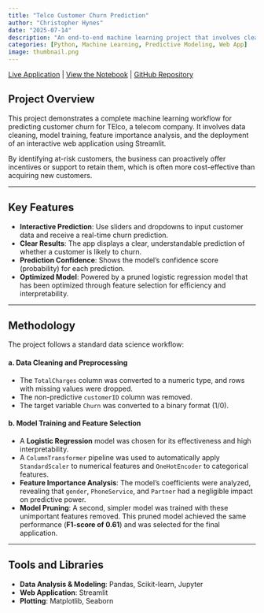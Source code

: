 ```yaml
---
title: "Telco Customer Churn Prediction"
author: "Christopher Hynes"
date: "2025-07-14"
description: "An end-to-end machine learning project that involves cleaning, training, and deploying an interactive web application to predict customer churn on the classic Telco dataset."
categories: [Python, Machine Learning, Predictive Modeling, Web App]
image: thumbnail.png
---
```


<i class="fa-solid fa-arrow-up-right-from-square"></i> [Live Application](https://telco-churn-analysis.streamlit.app/) |
<i class="fa-solid fa-file-code"></i> [View the Notebook](notebook.ipynb) |
<i class="fa-brands fa-github"></i> [GitHub Repository](https://github.com/hynesc/telco-churn)

## Project Overview

This project demonstrates a complete machine learning workflow for predicting customer churn for TElco, a telecom company. It involves data cleaning, model training, feature importance analysis, and the deployment of an interactive web application using Streamlit.

By identifying at-risk customers, the business can proactively offer incentives or support to retain them, which is often more cost-effective than acquiring new customers.

---

## Key Features

-   **Interactive Prediction**: Use sliders and dropdowns to input customer data and receive a real-time churn prediction.
-   **Clear Results**: The app displays a clear, understandable prediction of whether a customer is likely to churn.
-   **Prediction Confidence**: Shows the model's confidence score (probability) for each prediction.
-   **Optimized Model**: Powered by a pruned logistic regression model that has been optimized through feature selection for efficiency and interpretability.

---

## Methodology

The project follows a standard data science workflow:

#### a. Data Cleaning and Preprocessing
- The `TotalCharges` column was converted to a numeric type, and rows with missing values were dropped.
- The non-predictive `customerID` column was removed.
- The target variable `Churn` was converted to a binary format (1/0).

#### b. Model Training and Feature Selection
- A **Logistic Regression** model was chosen for its effectiveness and high interpretability.
- A `ColumnTransformer` pipeline was used to automatically apply `StandardScaler` to numerical features and `OneHotEncoder` to categorical features.
- **Feature Importance Analysis**: The model's coefficients were analyzed, revealing that `gender`, `PhoneService`, and `Partner` had a negligible impact on predictive power.
- **Model Pruning**: A second, simpler model was trained with these unimportant features removed. This pruned model achieved the same performance (**F1-score of 0.61**) and was selected for the final application.

---

## Tools and Libraries

- **Data Analysis & Modeling**: Pandas, Scikit-learn, Jupyter
- **Web Application**: Streamlit
- **Plotting**: Matplotlib, Seaborn
